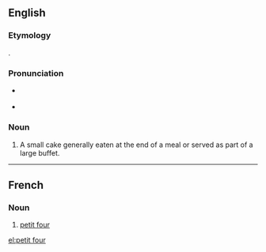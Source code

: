 {{wikipedia}}
==English==

===Etymology===
{{borrowing|fr|petit four|lit=small oven|lang=en}}.

===Pronunciation===
* {{a|UK}} {{IPA|/ˈpɛti ˈfɔr/|lang=en}}
* {{a|US}} {{IPA|/ˈpɛti ˈfɔr/|lang=en}}

===Noun===
{{en-noun|head=[[petit]] [[four]]|petits fours|petit fours}}

# A small cake generally eaten at the end of a meal or served as part of a large buffet.
----
==French==
===Noun===
{{fr-noun|head=[[petit]] [[four]]|m|petits fours}}
# [[#English|petit four]]

[[el:petit four]]